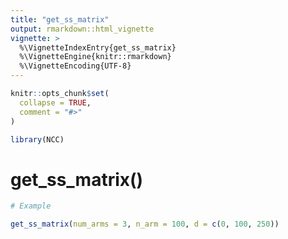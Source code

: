 ---
title: "get_ss_matrix"
output: rmarkdown::html_vignette
vignette: >
  %\VignetteIndexEntry{get_ss_matrix}
  %\VignetteEngine{knitr::rmarkdown}
  %\VignetteEncoding{UTF-8}
---

```{r, include = FALSE}
knitr::opts_chunk$set(
  collapse = TRUE,
  comment = "#>"
)
```

```{r setup}
library(NCC)
```

# get_ss_matrix()

```{r}
# Example 

get_ss_matrix(num_arms = 3, n_arm = 100, d = c(0, 100, 250))
```
